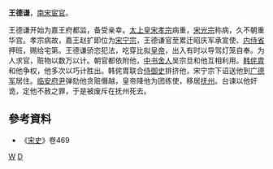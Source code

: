 '''王德谦'''，[[南宋|南宋]][[宦官|宦官]]。

王德谦开始为嘉王府都监，备受亲幸。[[太上皇|太上皇]][[宋孝宗|宋孝宗]]病重，[[宋光宗|宋光宗]]称病，久不朝重华宫。孝宗病故，嘉王赵扩即位为[[宋宁宗|宋宁宗]]，王德谦官至累迁昭庆军承宣使、[[内侍省|内侍省]]押班，赐给宅第。王德谦骄恣犯法，吃穿比拟[[皇帝|皇帝]]，出入有时以导驾灯笼自奉。为人求官，赃物以数万以计。朝官都依附他，[[中书舍人|中书舍人]]吴宗旦和他互相利用。[[韩侂胄|韩侂胄]]和他争权，他多次以巧计胜出。韩侂胄联合[[侍御史|侍御史]]排挤他，宋宁宗下诏送他到[[广德军|广德军]]居住。[[临安府|临安府]][[尹|尹]]弹劾他贪赃僭越，皇帝降他为团练使，移居[[抚州|抚州]]。台谏以他奸诡，定他不赦之罪，于是被废斥在抚州死去。
== 參考資料 ==
* 《[[宋史|宋史]]》卷469

[[Category:宋朝宦官|W]]
[[Category:王姓|D]]